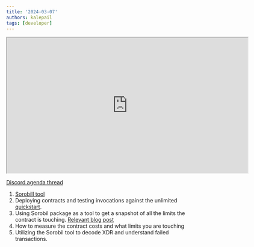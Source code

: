 ```yaml
---
title: '2024-03-07'
authors: kalepail
tags: [developer]
---
```


<iframe
  src="https://drive.google.com/file/d/1FJueTZweJPaOyno0fxHOfU3Ec2S0gvO_/preview"
  width="640"
  height="360"
  allow="autoplay"
></iframe>

[Discord agenda thread](https://discord.com/channels/897514728459468821/911254664576643122/1215404506964172890)

1. [Sorobill tool](https://github.com/kalepail/sorobill)
2. Deploying contracts and testing invocations against the unlimited [quickstart](https://github.com/stellar/quickstart).
3. Using Sorobil package as a tool to get a snapshot of all the limits the contract is touching. [Relevant blog post](https://kalepail.com/blockchain/show-me-the-bill-part-2)
4. How to measure the contract costs and what limits you are touching
5. Utilizing the Sorobil tool to decode XDR and understand failed transactions.
